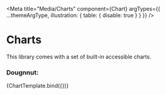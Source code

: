 
<Meta
  title="Media/Charts"
  component={Chart}
  argTypes={{ ...themeArgType, illustration: { table: { disable: true } } }}
/>


# Charts

This library comes with a set of built-in accessible charts.

### Dougnnut:

<Canvas withSource="none">
  <Story name="Doughnut" args={{ theme: 'light', chart: { type: 'doughnut' } }}>
    {ChartTemplate.bind({})}
  </Story>
</Canvas>
